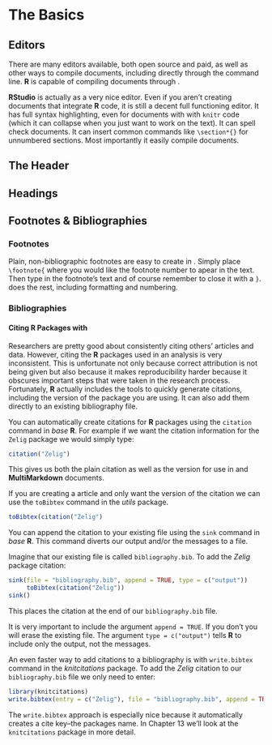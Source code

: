 <!---
 Chapter Chapter 11 For Reproducible Research in R and RStudio
 Christopher Gandrud
 Created 28/06/2012 05:48:16 pm KST
 Updated 
--->

\chapter{Chapter 11: Presenting with \LaTeX}



# The Basics

## Editors

There are many \LaTeX editors available, both open source and paid, as well as other ways to compile \LaTeX documents, including directly through the command line. **R** is capable of compiling \LaTeX documents through <!--- complete --->. 

**RStudio** is actually as a very nice \LaTeX editor. Even if you aren't creating documents that integrate **R** code, it is still a decent full functioning \LaTeX editor. It has full syntax highlighting, even for documents with with `knitr` code (which it can collapse when you just want to work on the text). It can spell check \LaTeX documents. It can insert common commands like `\section*{}` for unnumbered sections. <!--- Add explanation ---> Most importantly it easily compile \LaTeX documents. <!--- Add full details of how to compile --->   

## The Header

## Headings

## Footnotes & Bibliographies

### Footnotes

Plain, non-bibliographic footnotes are easy to create in \LaTeX. Simply place `\footnote{` where you would like the footnote number to apear in the text. Then type in the footnote's text and of course remember to close it with a `}`. \LaTeX does the rest, including formatting and numbering.

### Bibliographies


#### Citing R Packages with \BibTeX

Researchers are pretty good about consistently citing others' articles and data. However, citing the **R** packages used in an analysis is very inconsistent. This is unfortunate not only because correct attribution is not being given but also because it makes reproducibility harder because it obscures important steps that were taken in the research process. Fortunately, **R** actually includes the tools to quickly generate citations, including the version of the package you are using. It can also add them directly to an existing bibliography file.

You can automatically create citations for **R** packages using the `citation` command in *base* **R**. For example if we want the citation information for the `Zelig` package we would simply type:

 ```r
citation("Zelig")
```
This gives us both the plain citation as well as the \BibTeX version for use in \LaTeX and **MultiMarkdown** documents. 

If you are  creating a \LaTeX article and only want the \BibTeX version of the citation we can use the `toBibtex` command in the *utils* package. 

```r
toBibtex(citation("Zelig")
```
You can append the citation to your existing \BibTeX file using the `sink` command in *base* **R**. This command diverts our output and/or the messages to a file.

Imagine that our existing \BibTeX file is called `bibliography.bib`. To add the *Zelig* package citation:

```r
sink(file = "bibliography.bib", append = TRUE, type = c("output"))
     toBibtex(citation("Zelig"))
sink()
```

This places the citation at the end of our `bibliography.bib` file.

It is very important to include the argument `append = TRUE`. If you don't you will erase the existing file. The argument `type = c("output")` tells **R** to include only the output, not the messages. 

An even faster way to add citations to a bibliography is with `write.bibtex` command in the *knitcitations* package. To add the *Zelig* citation to our `bibliography.bib` file we only need to enter:

```r
library(knitcitations)
write.bibtex(entry = c("Zelig"), file = "bibliography.bib", append = TRUE)
```

The `write.bibtex` approach is especially nice because it automatically creates a \BibTeX cite key--the packages name. In Chapter 13 we'll look at the `knitcitations` package in more detail.


